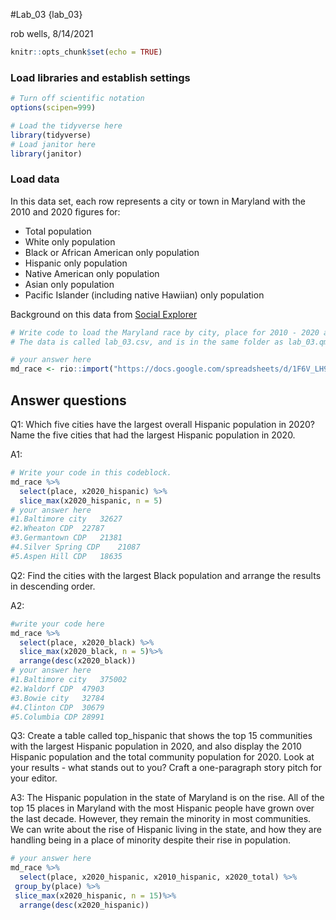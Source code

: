 #Lab_03 {lab_03}

rob wells, 8/14/2021

```r
knitr::opts_chunk$set(echo = TRUE)
```

### Load libraries and establish settings
```r
# Turn off scientific notation
options(scipen=999)

# Load the tidyverse here
library(tidyverse)
# Load janitor here
library(janitor)

```

### Load data

In this data set, each row represents a city or town in Maryland with the 2010 and 2020 figures for: 

-  Total population 
-  White only population
-  Black or African American only population
-  Hispanic only population 
-  Native American only population
-  Asian only population
-  Pacific Islander (including native Hawiian) only population

Background on this data from [Social Explorer](https://www.socialexplorer.com/data/ACS2016_5yr/metadata/?ds=ACS16_5yr&table=B02001) 
```r
# Write code to load the Maryland race by city, place for 2010 - 2020 and call it md_race.
# The data is called lab_03.csv, and is in the same folder as lab_03.qmd (this data notebook)

# your answer here
md_race <- rio::import("https://docs.google.com/spreadsheets/d/1F6V_LH9_NWl2Ed60PA2wRZoHgNxRuNJs7C1NGesmo_I/edit#gid=260940342", which = "MDRace")
```


## Answer questions

Q1: Which five cities have the largest overall Hispanic population in 2020? Name the five cities that had the largest Hispanic population in 2020. 

A1:
```r

# Write your code in this codeblock.
md_race %>% 
  select(place, x2020_hispanic) %>% 
  slice_max(x2020_hispanic, n = 5)
# your answer here
#1.Baltimore city	32627		
#2.Wheaton CDP	22787		
#3.Germantown CDP	21381		
#4.Silver Spring CDP	21087		
#5.Aspen Hill CDP	18635		
```

Q2: Find the cities with the largest Black population and arrange the results in descending order. 

A2:

```r
#write your code here
md_race %>% 
  select(place, x2020_black) %>%
  slice_max(x2020_black, n = 5)%>%
  arrange(desc(x2020_black)) 
# your answer here
#1.Baltimore city	375002			
#2.Waldorf CDP	47903			
#3.Bowie city	32784			
#4.Clinton CDP	30679			
#5.Columbia CDP	28991	
```

Q3: Create a table called top_hispanic that shows the top 15 communities with the largest Hispanic population in 2020, and also display the 2010 Hispanic population and the total community population for 2020. Look at your results - what stands out to you? Craft a one-paragraph story pitch for your editor. 

A3: The Hispanic population in the state of Maryland is on the rise. All of the top 15 places in Maryland with the most Hispanic people have grown over the last decade. However, they remain the minority in most communities. We can write about the rise of Hispanic living in the state, and how they are handling being in a place of minority despite their rise in population. 

```r

# your answer here
md_race %>% 
  select(place, x2020_hispanic, x2010_hispanic, x2020_total) %>% 
 group_by(place) %>% 
 slice_max(x2020_hispanic, n = 15)%>%
  arrange(desc(x2020_hispanic))
```
